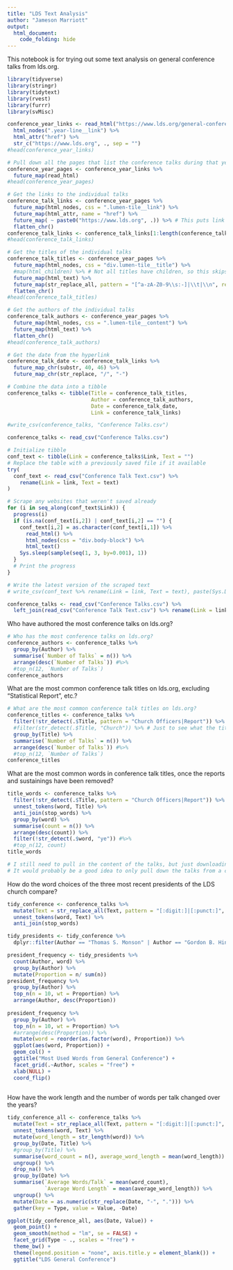 ```yaml
---
title: "LDS Text Analysis"
author: "Jameson Marriott"
output:
  html_document:
    code_folding: hide
---
```


This notebook is for trying out some text analysis on general conference talks from lds.org. 

```r
library(tidyverse)
library(stringr)
library(tidytext)
library(rvest)
library(furrr)
library(svMisc)
```

```r
conference_year_links <- read_html("https://www.lds.org/general-conference/conferences?lang=eng") %>%
  html_nodes(".year-line__link") %>%
  html_attr("href") %>%
  str_c("https://www.lds.org", ., sep = "")
#head(conference_year_links)

# Pull down all the pages that list the conference talks during that year-month
conference_year_pages <- conference_year_links %>%
  future_map(read_html)
#head(conference_year_pages)
```

```r
# Get the links to the individual talks
conference_talk_links <- conference_year_pages %>%
  future_map(html_nodes, css = ".lumen-tile__link") %>%
  future_map(html_attr, name = "href") %>%
  future_map( ~ paste0("https://www.lds.org", .)) %>% # This puts link in the empty last spot
  flatten_chr()
conference_talk_links <- conference_talk_links[1:length(conference_talk_links) - 1] # this removes the last link
#head(conference_talk_links)

# Get the titles of the individual talks
conference_talk_titles <- conference_year_pages %>%
  future_map(html_nodes, css = "div.lumen-tile__title") %>%
  #map(html_children) %>% # Not all titles have children, so this skips some of them
  future_map(html_text) %>%
  future_map(str_replace_all, pattern = "[^a-zA-Z0-9\\s:-]|\\t|\\n", replacement = "") %>%
  flatten_chr()
#head(conference_talk_titles)

# Get the authors of the individual talks
conference_talk_authors <- conference_year_pages %>%
  future_map(html_nodes, css = ".lumen-tile__content") %>%
  future_map(html_text) %>%
  flatten_chr()
#head(conference_talk_authors)

# Get the date from the hyperlink
conference_talk_date <- conference_talk_links %>%
  future_map_chr(substr, 40, 46) %>%
  future_map_chr(str_replace, "/", "-")

# Combine the data into a tibble
conference_talks <- tibble(Title = conference_talk_titles,
                           Author = conference_talk_authors,
                           Date = conference_talk_date,
                           Link = conference_talk_links)

#write_csv(conference_talks, "Conference Talks.csv")

conference_talks <- read_csv("Conference Talks.csv")
```


```r
# Initialize tibble
conf_text <- tibble(Link = conference_talks$Link, Text = "")
# Replace the table with a previously saved file if it available
try(
  conf_text <- read_csv("Conference Talk Text.csv") %>%
    rename(Link = link, Text = text)
)

# Scrape any websites that weren't saved already
for (i in seq_along(conf_text$Link)) {
  progress(i)
  if (is.na(conf_text[i,2]) | conf_text[i,2] == "") {
    conf_text[i,2] = as.character(conf_text[i,1]) %>%
      read_html() %>%
      html_nodes(css = "div.body-block") %>%
      html_text()
    Sys.sleep(sample(seq(1, 3, by=0.001), 1))
  }
  # Print the progress
}

# Write the latest version of the scraped text
# write_csv(conf_text %>% rename(Link = link, Text = text), paste(Sys.Date(), "Conference Talk Text.csv"))

```

```r
conference_talks <- read_csv("Conference Talks.csv") %>%
  left_join(read_csv("Conference Talk Text.csv") %>% rename(Link = link, Text = text))

```


Who have authored the most conference talks on lds.org?

```r
# Who has the most conference talks on lds.org?
conference_authors <- conference_talks %>%
  group_by(Author) %>%
  summarise(`Number of Talks` = n()) %>%
  arrange(desc(`Number of Talks`)) #%>%
  #top_n(12, `Number of Talks`)
conference_authors
```

What are the most common conference talk titles on lds.org, excluding "Statistical Report", etc.?

```r
# What are the most common conference talk titles on lds.org?
conference_titles <- conference_talks %>%
  filter(!str_detect(.$Title, pattern = "Church Officers|Report")) %>% # This does remove a few more talks than ideal, but it's pretty close
  #filter(str_detect(.$Title, "Church")) %>% # Just to see what the titles are that contain "church"
  group_by(Title) %>%
  summarise(`Number of Talks` = n()) %>%
  arrange(desc(`Number of Talks`)) #%>%
  #top_n(12, `Number of Talks`)
conference_titles
```

What are the most common words in conference talk titles, once the reports and sustainings have been removed?

```r
title_words <- conference_talks %>%
  filter(!str_detect(.$Title, pattern = "Church Officers|Report")) %>% # This does remove a few more talks than ideal, but it's pretty close
  unnest_tokens(word, Title) %>%
  anti_join(stop_words) %>%
  group_by(word) %>%
  summarise(count = n()) %>%
  arrange(desc(count)) %>%
  filter(!str_detect(.$word, "ye")) #%>%
  #top_n(12, count)
title_words

# I still need to pull in the content of the talks, but just downloading that will take some time.
# It would probably be a good idea to only pull down the talks from a couple of authors to start with. 

```

How do the word choices of the three most recent presidents of the LDS church compare? 

```r
tidy_conference <- conference_talks %>%
  mutate(Text = str_replace_all(Text, pattern = "[:digit:]|[:punct:]", replacement = " ")) %>%
  unnest_tokens(word, Text) %>%
  anti_join(stop_words)

tidy_presidents <- tidy_conference %>%
  dplyr::filter(Author == "Thomas S. Monson" | Author == "Gordon B. Hinckley" | Author == "Russell M. Nelson")

president_frequency <- tidy_presidents %>%
  count(Author, word) %>%
  group_by(Author) %>%
  mutate(Proportion = n/ sum(n))
president_frequency %>%
  group_by(Author) %>%
  top_n(n = 10, wt = Proportion) %>%
  arrange(Author, desc(Proportion))
  
president_frequency %>%
  group_by(Author) %>%
  top_n(n = 10, wt = Proportion) %>%
  #arrange(desc(Proportion)) %>%
  mutate(word = reorder(as.factor(word), Proportion)) %>%
  ggplot(aes(word, Proportion)) +
  geom_col() +
  ggtitle("Most Used Words from General Conference") +
  facet_grid(.~Author, scales = "free") +
  xlab(NULL) +
  coord_flip() 
  
```

How have the work length and the number of words per talk changed over the years? 

```r
tidy_conference_all <- conference_talks %>%
  mutate(Text = str_replace_all(Text, pattern = "[:digit:]|[:punct:]", replacement = " ")) %>%
  unnest_tokens(word, Text) %>%
  mutate(word_length = str_length(word)) %>%
  group_by(Date, Title) %>%
  #group_by(Title) %>%
  summarise(word_count = n(), average_word_length = mean(word_length)) %>%
  ungroup() %>%
  drop_na() %>%
  group_by(Date) %>%
  summarise(`Average Words/Talk` = mean(word_count),
            `Average Word Length` = mean(average_word_length)) %>%
  ungroup() %>%
  mutate(Date = as.numeric(str_replace(Date, "-", "."))) %>%
  gather(key = Type, value = Value, -Date)

ggplot(tidy_conference_all, aes(Date, Value)) +
  geom_point() +
  geom_smooth(method = "lm", se = FALSE) +
  facet_grid(Type ~ ., scales = "free") +
  theme_bw() +
  theme(legend.position = "none", axis.title.y = element_blank()) +
  ggtitle("LDS General Conference")
```

